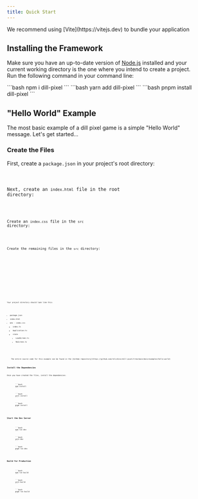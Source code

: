 ```yaml
---
title: Quick Start
---
```




<Aside type="tip">
	We recommend using [Vite](https://vitejs.dev) to bundle your application
</Aside>

## Installing the Framework

Make sure you have an up-to-date version of [Node.js](https://nodejs.org/) installed and your current working directory is the one where you intend to create a project. Run the following command in your command line:

<Tabs>
	<TabItem label={"npm"}>
		```bash
		npm i dill-pixel
		```
	</TabItem>
	<TabItem label={"yarn"}>
		```bash
		yarn add dill-pixel
		```
	</TabItem>
	<TabItem label={"pnpm"}>
		```bash
		pnpm install dill-pixel
		```
	</TabItem>
</Tabs>

## "Hello World" Example

The most basic example of a dill pixel game is a simple "Hello World" message. Let's get started...

### Create the Files

First, create a `package.json` in your project's root directory:

<Code code={packageJson} lang="json" title="package.json" />

Next, create an `index.html` file in the root directory:

<Code code={indexHtml} lang="html" title="index.html" />

Create an `index.css` file in the `src` directory:

<Code code={indexCss} lang="css" title="src/index.css" />

Create the remaining files in the `src` directory:

<Tabs>
	<TabItem label="src/index.ts">
		<Code code={indexTs} lang="ts" />
	</TabItem>
	<TabItem label="src/Application.ts">
		<Code code={applicationTs} lang="ts" />
	</TabItem>
	<TabItem label="src/state/LoadScreen.ts">
		<Code code={loadScreenTs} lang="ts" />
	</TabItem>	
	<TabItem label="src/state/MyScreen.ts">
		<Code code={myScreenTs} lang="ts" />
	</TabItem>		
</Tabs>

Your project directory should look like this:

<FileTree>

- package.json
- index.html
- **src**
		- index.css	  
	- index.ts
	- Application.ts
	- state
		- LoadScreen.ts
		- MyScreen.ts		

</FileTree>

<Aside type="tip">
	The entire source code for this example can be found in the [GitHub repository](https://github.com/relishinc/dill-pixel/tree/main/docs/examples/hello-world)
</Aside>

### Install the Dependencies

Once you have created the files, install the dependencies:

<Tabs>
	<TabItem label={"npm"}>
		```bash
		npm install
		```
	</TabItem>
	<TabItem label={"yarn"}>
		```bash
		yarn install
		```
	</TabItem>
	<TabItem label={"pnpm"}>
		```bash
		pnpm install
		```
	</TabItem>
</Tabs>

### Start the Dev Server

<Tabs>
	<TabItem label={"npm"}>
		```bash
		npm run dev
		```
	</TabItem>
	<TabItem label={"yarn"}>
		```bash
		yarn dev
		```
	</TabItem>
	<TabItem label={"pnpm"}>
		```bash
		pnpm run dev
		```
	</TabItem>
</Tabs>

### Build for Production

<Tabs>
	<TabItem label={"npm"}>
		```bash
		npm run build
		```
	</TabItem>
	<TabItem label={"yarn"}>
		```bash
		yarn build
		```
	</TabItem>
	<TabItem label={"pnpm"}>
		```bash
		pnpm run build
		```
	</TabItem>
</Tabs>







